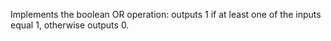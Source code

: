 Implements the boolean OR operation: outputs 1 if <span class="highlight">at least one</span> of the inputs equal 1, otherwise outputs 0.